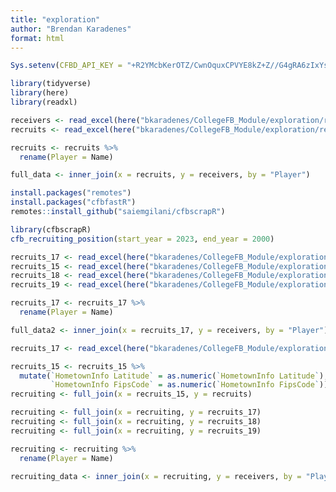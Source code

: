 ```yaml
---
title: "exploration"
author: "Brendan Karadenes"
format: html
---
```


```r
Sys.setenv(CFBD_API_KEY = "+R2YMcbKerOTZ/CwnOquxCPVYE8kZ+Z//G4gRA6zIxYst5iZBvFxtI50dKiP7uCq")
```


```r
library(tidyverse)
library(here)
library(readxl)
```

```r
receivers <- read_excel(here("bkaradenes/CollegeFB_Module/exploration/recievers.xlsx"))
recruits <- read_excel(here("bkaradenes/CollegeFB_Module/exploration/recruit.xlsx"))
```

```r
recruits <- recruits %>%
  rename(Player = Name)
```

```r
full_data <- inner_join(x = recruits, y = receivers, by = "Player")
```

```r
install.packages("remotes")
install.packages("cfbfastR")
remotes::install_github("saiemgilani/cfbscrapR")
```

```r
library(cfbscrapR)
cfb_recruiting_position(start_year = 2023, end_year = 2000)
```

```r
recruits_17 <- read_excel(here("bkaradenes/CollegeFB_Module/exploration/recruit_17.xlsx"))
recruits_15 <- read_excel(here("bkaradenes/CollegeFB_Module/exploration/recruit_15.xlsx"))
recruits_18 <- read_excel(here("bkaradenes/CollegeFB_Module/exploration/recruit_18.xlsx"))
recruits_19 <- read_excel(here("bkaradenes/CollegeFB_Module/exploration/recruit_19.xlsx"))
```

```r
recruits_17 <- recruits_17 %>%
  rename(Player = Name)
```

```r
full_data2 <- inner_join(x = recruits_17, y = receivers, by = "Player")
```

```r
recruits_17 <- read_excel(here("bkaradenes/CollegeFB_Module/exploration/recruit_17.xlsx"))
```

```r
recruits_15 <- recruits_15 %>%
  mutate(`HometownInfo Latitude` = as.numeric(`HometownInfo Latitude`),
         `HometownInfo FipsCode` = as.numeric(`HometownInfo FipsCode`))
recruiting <- full_join(x = recruits_15, y = recruits)
```

```r
recruiting <- full_join(x = recruiting, y = recruits_17)
recruiting <- full_join(x = recruiting, y = recruits_18)
recruiting <- full_join(x = recruiting, y = recruits_19)
```

```r
recruiting <- recruiting %>%
  rename(Player = Name)
```

```r
recruiting_data <- inner_join(x = recruiting, y = receivers, by = "Player")
```




